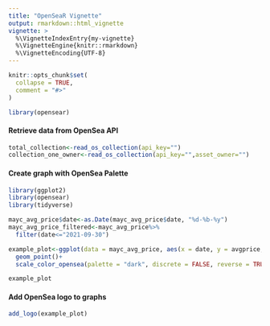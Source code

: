 ```yaml
---
title: "OpenSeaR Vignette"
output: rmarkdown::html_vignette
vignette: >
  %\VignetteIndexEntry{my-vignette}
  %\VignetteEngine{knitr::rmarkdown}
  %\VignetteEncoding{UTF-8}
---
```


```r
knitr::opts_chunk$set(
  collapse = TRUE,
  comment = "#>"
)
```

```r
library(opensear)
```

#### Retrieve data from OpenSea API 


```r
total_collection<-read_os_collection(api_key="")
collection_one_owner<-read_os_collection(api_key="",asset_owner="")
```

#### Create graph with OpenSea Palette
```r
library(ggplot2)
library(opensear)
library(tidyverse)

mayc_avg_price$date<-as.Date(mayc_avg_price$date, "%d-%b-%y")
mayc_avg_price_filtered<-mayc_avg_price%>%
  filter(date<="2021-09-30")
```

```r
example_plot<-ggplot(data = mayc_avg_price, aes(x = date, y = avgprice, color = volume))+
  geom_point()+
  scale_color_opensea(palette = "dark", discrete = FALSE, reverse = TRUE)

example_plot
```

#### Add OpenSea logo to graphs
```r
add_logo(example_plot)
```
